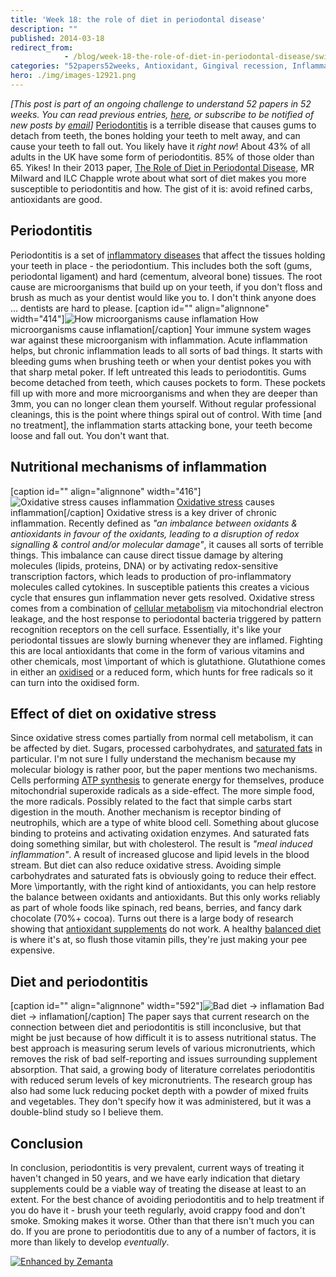```yaml
---
title: 'Week 18: the role of diet in periodontal disease'
description: ""
published: 2014-03-18
redirect_from: 
            - /blog/week-18-the-role-of-diet-in-periodontal-disease/swizec/6546
categories: "52papers52weeks, Antioxidant, Gingival recession, Inflammation, Learning, Oral hygiene, Periodontal disease, Periodontitis, Personal"
hero: ./img/images-12921.png
---
```

_\[This post is part of an ongoing challenge to understand 52 papers in 52 weeks. You can read previous entries, [here](http://swizec.com/blog/category/52-papers-in-52-weeks), or subscribe to be notified of new posts by [email](http://swiz.ec/52papers-list)]_ [Periodontitis](http://en.wikipedia.org/wiki/Periodontitis "Periodontitis") is a terrible disease that causes gums to detach from teeth, the bones holding your teeth to melt away, and can cause your teeth to fall out. You likely have it _right now_! About 43% of all adults in the UK have some form of periodontitis. 85% of those older than 65. Yikes! In their 2013 paper, [The Role of Diet in Periodontal Disease](http://www.bsdht.org.uk/res/DH%20May%20p18-21.pdf), MR Milward and ILC Chapple wrote about what sort of diet makes you more susceptible to periodontitis and how. The gist of it is: avoid refined carbs, antioxidants are good.

## Periodontitis

Periodontitis is a set of [inflammatory diseases](http://en.wikipedia.org/wiki/Inflammation "Inflammation") that affect the tissues holding your teeth in place - the periodontium. This includes both the soft (gums, periodontal ligament) and hard (cementum, alveoral bone) tissues. The root cause are microorganisms that build up on your teeth, if you don't floss and brush as much as your dentist would like you to. I don't think anyone does ... dentists are hard to please. \[caption id="" align="alignnone" width="414"]![How microorganisms cause inflamation](./img/images-12921.png "How microorganisms cause inflamation") How microorganisms cause inflamation\[/caption] Your immune system wages war against these microorganism with inflammation. Acute inflammation helps, but chronic inflammation leads to all sorts of bad things. It starts with bleeding gums when brushing teeth or when your dentist pokes you with that sharp metal poker. If left untreated this leads to periodontitis. Gums become detached from teeth, which causes pockets to form. These pockets fill up with more and more microorganisms and when they are deeper than 3mm, you can no longer clean them yourself. Without regular professional cleanings, this is the point where things spiral out of control. With time \[and no treatment], the inflammation starts attacking bone, your teeth become loose and fall out. You don't want that.

## Nutritional mechanisms of inflammation

\[caption id="" align="alignnone" width="416"]![Oxidative stress causes inflammation](./img/images-12920.png "Oxidative stress causes inflammation") [Oxidative stress](http://en.wikipedia.org/wiki/Oxidative_stress "Oxidative stress") causes inflammation\[/caption] Oxidative stress is a key driver of chronic inflammation. Recently defined as _"an imbalance between oxidants & antioxidants in favour of the oxidants, leading to a disruption of redox signalling & control and/or molecular damage"_, it causes all sorts of terrible things. This imbalance can cause direct tissue damage by altering molecules (lipids, proteins, DNA) or by activating redox-sensitive transcription factors, which leads to production of pro-inflammatory molecules called cytokines. In susceptible patients this creates a vicious cycle that ensures gun inflammation never gets resolved. Oxidative stress comes from a combination of [cellular metabolism](http://en.wikipedia.org/wiki/Metabolism "Metabolism") via mitochondrial electron leakage, and the host response to periodontal bacteria triggered by pattern recognition receptors on the cell surface. Essentially, it's like your periodontal tissues are slowly burning whenever they are inflamed. Fighting this are local antioxidants that come in the form of various vitamins and other chemicals, most \\important of which is glutathione. Glutathione comes in either an [oxidised](http://en.wikipedia.org/wiki/Redox "Redox") or a reduced form, which hunts for free radicals so it can turn into the oxidised form.

## Effect of diet on oxidative stress

Since oxidative stress comes partially from normal cell metabolism, it can be affected by diet. Sugars, processed carbohydrates, and [saturated fats](http://en.wikipedia.org/wiki/Saturated_fat "Saturated fat") in particular. I'm not sure I fully understand the mechanism because my molecular biology is rather poor, but the paper mentions two mechanisms. Cells performing [ATP synthesis](http://en.wikipedia.org/wiki/ATP_synthase "ATP synthase") to generate energy for themselves, produce mitochondrial superoxide radicals as a side-effect. The more simple food, the more radicals. Possibly related to the fact that simple carbs start digestion in the mouth. Another mechanism is receptor binding of neutrophils, which are a type of white blood cell. Something about glucose binding to proteins and activating oxidation enzymes. And saturated fats doing something similar, but with cholesterol. The result is _"meal induced inflammation"_. A result of increased glucose and lipid levels in the blood stream. But diet can also reduce oxidative stress. Avoiding simple carbohydrates and saturated fats is obviously going to reduce their effect. More \\importantly, with the right kind of antioxidants, you can help restore the balance between oxidants and antioxidants. But this only works reliably as part of whole foods like spinach, red beans, berries, and fancy dark chocolate (70%+ cocoa). Turns out there is a large body of research showing that [antioxidant supplements](http://en.wikipedia.org/wiki/Antioxidant "Antioxidant") do not work. A healthy [balanced diet](http://en.wikipedia.org/wiki/Human_nutrition "Human nutrition") is where it's at, so flush those vitamin pills, they're just making your pee expensive.

## Diet and periodontitis

\[caption id="" align="alignnone" width="592"]![Bad diet → inflamation](./img/images-12922.png "Bad diet → inflamation") Bad diet → inflamation\[/caption] The paper says that current research on the connection between diet and periodontitis is still inconclusive, but that might be just because of how difficult it is to assess nutritional status. The best approach is measuring serum levels of various micronutrients, which removes the risk of bad self-reporting and issues surrounding supplement absorption. That said, a growing body of literature correlates periodontitis with reduced serum levels of key micronutrients. The research group has also had some luck reducing pocket depth with a powder of mixed fruits and vegetables. They don't specify how it was administered, but it was a double-blind study so I believe them.

## Conclusion

In conclusion, periodontitis is very prevalent, current ways of treating it haven't changed in 50 years, and we have early indication that dietary supplements could be a viable way of treating the disease at least to an extent. For the best chance of avoiding periodontitis and to help treatment if you do have it - brush your teeth regularly, avoid crappy food and don't smoke. Smoking makes it worse. Other than that there isn't much you can do. If you are prone to periodontitis due to any of a number of factors, it is more than likely to develop _eventually_.

[![Enhanced by Zemanta](http://img.zemanta.com/zemified_e.png?x-id=cd4b15e3-41e4-4fac-a031-5eb7dd73766a)](http://www.zemanta.com/?px "Enhanced by Zemanta")